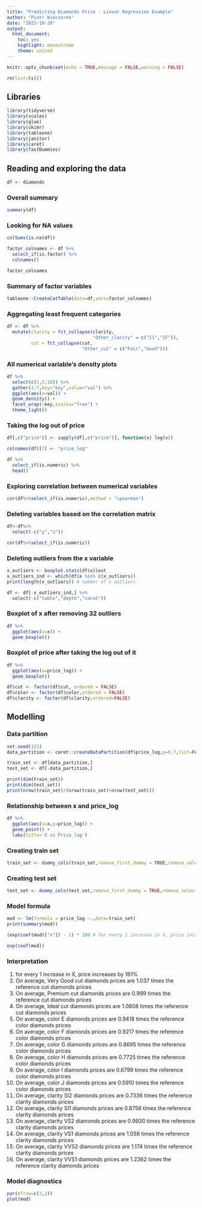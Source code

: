 ---
title: "Predicting Diamonds Price - Linear Regression Example"
author: "Piotr Wieczorek"
date: "2023-10-20"
output: 
  html_document: 
    toc: yes
    highlight: monochrome
    theme: united
---

```{r setup, include=FALSE}
knitr::opts_chunk$set(echo = TRUE,message = FALSE,warning = FALSE)
```

```{r}
rm(list=ls())
```


## Libraries 

```{r}
library(tidyverse)
library(scales)
library(glue)
library(skimr)
library(tableone)
library(janitor)
library(caret)
library(fastDummies)
```

## Reading and exploring the data

```{r}
df <- diamonds
```

### Overall summary

```{r}
summary(df)
```
### Looking for NA values

```{r}
colSums(is.na(df))
```

```{r}
factor_colnames <- df %>%
  select_if(is.factor) %>%
  colnames()
```

```{r}
factor_colnames
```
### Summary of factor variables

```{r}
tableone::CreateCatTable(data=df,vars=factor_colnames)
```

### Aggregating least frequent categories

```{r}
df <- df %>%
  mutate(clarity = fct_collapse(clarity,
                                "Other_clarity" = c("I1","IF")),
         cut = fct_collapse(cut,
                            "Other_cut" = c("Fair","Good")))
```

### All numerical variable's density plots

```{r,fig.width=10,fig.height=6}
df %>%
  select(c(1,5:10)) %>%
  gather(1:7,key="key",value="val") %>%
  ggplot(aes(x=val)) +
  geom_density() +
  facet_wrap(~key,scales="free") + 
  theme_light()
```

### Taking the log out of price

```{r}
df[,c("price")] <- sapply(df[,c("price")], function(x) log(x))
```


```{r}
colnames(df)[7] <- "price_log"
```


```{r}
df %>%
  select_if(is.numeric) %>%
  head()
```

### Exploring correlation between numerical variables

```{r}
cor(df%>%select_if(is.numeric),method = "spearman")
```
### Deleting variables based on the correlation matrix

```{r}
df<-df%>%
  select(-c("y","z"))
```


```{r}
cor(df%>%select_if(is.numeric))
```
### Deleting outliers from the x variable

```{r}
x_outliers <- boxplot.stats(df$x)$out
x_outliers_ind <- which(df$x %in% c(x_outliers))
print(length(x_outliers)) # number of x outliers
```
```{r}
df <- df[-x_outliers_ind,] %>%
  select(-c("table","depth","carat"))
```

### Boxplot of x after removing 32 outliers

```{r}
df %>%
  ggplot(aes(x=x)) + 
  geom_boxplot()
```

### Boxplot of price after taking the log out of it

```{r}
df %>%
  ggplot(aes(x=price_log)) +
  geom_boxplot()
```

```{r}
df$cut <- factor(df$cut, ordered = FALSE)
df$color <- factor(df$color,ordered = FALSE)
df$clarity <- factor(df$clarity,ordered=FALSE)
```

## Modelling

### Data partition 

```{r}
set.seed(123)
data_partition <- caret::createDataPartition(df$price_log,p=0.7,list=FALSE)

train_set <- df[data_partition,]
test_set <- df[-data_partition,]
```



```{r}
print(dim(train_set))
print(dim(test_set))
print(nrow(train_set)/(nrow(train_set)+nrow(test_set)))
```
### Relationship between x and price_log

```{r}
df %>%
  ggplot(aes(x=x,y=price_log)) +
  geom_point() +
  labs(title='X vs Price_log')
```

### Creating train set

```{r}
train_set <- dummy_cols(train_set,remove_first_dummy = TRUE,remove_selected_columns = TRUE)
```


### Creating test set


```{r}
test_set <- dummy_cols(test_set,remove_first_dummy = TRUE,remove_selected_columns = TRUE)
```

### Model formula

```{r}
mod <- lm(formula = price_log ~.,data=train_set)
print(summary(mod))
```

```{r}
(exp(coef(mod)["x"]) - 1) * 100 # for every 1 increase in X, price increases by 161%
```
```{r}
exp(coef(mod))
```
### Interpretation
1. for every 1 increase in X, price increases by 161%
2. On average, Very Good cut diamonds prices are 1.037 times the reference cut diamonds prices
3. On average, Premium cut diamonds prices are 0.999 times the reference cut diamonds prices
4. On average, Ideal cut diamonds prices are 1.0608 times the reference cut diamonds prices
5. On average, color E diamonds prices are 0.9418 times the reference color diamonds prices
6. On average, color F diamonds prices are 0.9217 times the reference color diamonds prices
7. On average, color G diamonds prices are 0.8695 times the reference color diamonds prices
8. On average, color H diamonds prices are 0.7725 times the reference color diamonds prices
9. On average, color I diamonds prices are 0.6799 times the reference color diamonds prices
10. On average, color J diamonds prices are  0.5910 times the reference color diamonds prices
11. On average, clarity SI2 diamonds prices are 0.7336 times the reference clarity diamonds prices
12. On average, clarity SI1 diamonds prices are 0.8756 times the reference clarity diamonds prices
13. On average, clarity VS2 diamonds prices are 0.9930 times the reference clarity diamonds prices
14. On average, clarity VS1 diamonds prices are 1.058 times the reference clarity diamonds prices
15. On average, clarity VVS2 diamonds prices are 1.174 times the reference clarity diamonds prices
16. On average, clarity VVS1 diamonds prices are 1.2362 times the reference clarity diamonds prices


### Model diagnostics

```{r,fig.width=10,fig.height=6}
par(mfrow=c(2,2))
plot(mod)
```






